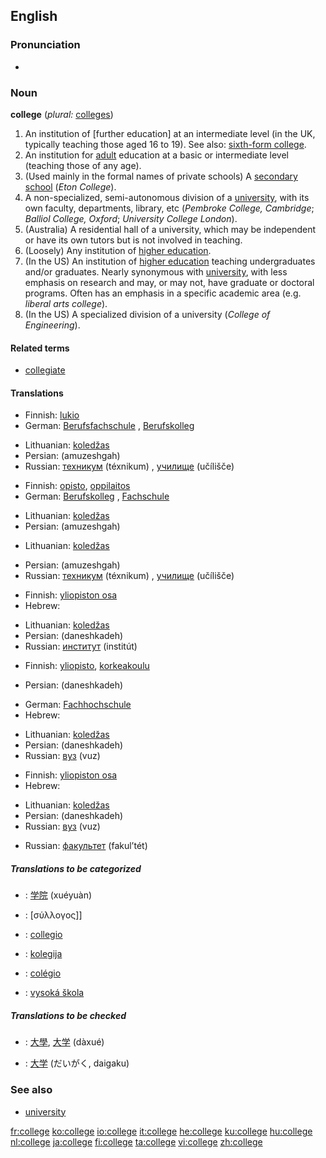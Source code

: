 {{see|collège}}

==English==

===Pronunciation===
*{{audio|en-us-college.ogg|Audio (US)}}

===Noun===
'''college''' (''plural:'' [[colleges]])
# An institution of [further education] at an intermediate level (in the UK, typically teaching those aged 16 to 19).  See also: [[sixth-form college]].
# An institution for [[adult]] education at a basic or intermediate level (teaching those of any age).
# (Used mainly in the formal names of private schools) A [[secondary school]] (''Eton College'').
# A non-specialized, semi-autonomous division of a [[university]], with its own faculty, departments, library, etc (''Pembroke College, Cambridge''; ''Balliol College, Oxford''; ''University College London'').
# (Australia) A residential hall of a university, which may be independent or have its own tutors but is not involved in teaching.
# (Loosely) Any institution of [[higher education]].
# (In the US) An institution of [[higher education]] teaching undergraduates and/or graduates.  Nearly synonymous with [[university]], with less emphasis on research and may, or may not, have graduate or doctoral programs.  Often has an emphasis in a specific academic area (e.g. ''liberal arts college'').  
# (In the US) A specialized division of a university (''College of Engineering'').

====Related terms====
*[[collegiate]]

====Translations====
{{trans-top|An institution of [further education] at an intermediate level}}
*Finnish: [[lukio]]
*German: [[Berufsfachschule]] {{f}}, [[Berufskolleg]] {{n}}
{{trans-mid}}
*Lithuanian: [[koledžas]] {{m}}
*Persian: {{FAchar|[[آموزشگاه]]}} (amuzeshgah)
*Russian: [[техникум]] (téxnikum) {{m}}, [[училище]] (učílišče) {{n}}
{{trans-bottom}}

{{trans-top|An institution for adult education at a basic or intermediate level}}
*Finnish: [[opisto]], [[oppilaitos]]
*German: [[Berufskolleg]] {{n}}, [[Fachschule]] {{f}}
{{trans-mid}}
*Lithuanian: [[koledžas]] {{m}}
*Persian: {{FAchar|[[آموزشگاه]]}} (amuzeshgah)
{{trans-bottom}}

{{trans-top|(Used mainly in the formal names of private schools) A secondary school}}
*Lithuanian: [[koledžas]] {{m}}
{{trans-mid}}
*Persian: {{FAchar|[[آموزشگاه]]}} (amuzeshgah)
*Russian: [[техникум]] (téxnikum) {{m}}, [[училище]] (učílišče) {{n}}
{{trans-bottom}}

{{trans-top|A non-specialized, semi-autonomous division of a university, with its own faculty, departments, library, etc}}
*Finnish: [[yliopiston osa]]
*Hebrew: {{he-translation|מכללה|mikhlalá}} {{f}}
{{trans-mid}}
*Lithuanian: [[koledžas]] {{m}}
*Persian: {{FAchar|[[دانشكده]]}} (daneshkadeh)
*Russian: [[институт]] (institút) {{m}}
{{trans-bottom}}

{{trans-top|A residential hall of a university, which may be independent or have its own tutors but is not involved in teaching}}
*Finnish: [[yliopisto]], [[korkeakoulu]]
{{trans-mid}}
*Persian: {{FAchar|[[دانشكده]]}} (daneshkadeh)
{{trans-bottom}}

{{trans-top|Any institution of higher education}}
*German: [[Fachhochschule]] {{f}}
*Hebrew: {{he-translation|מכללה|mikhlalá}} {{f}}
{{trans-mid}}
*Lithuanian: [[koledžas]] {{m}}
*Persian: {{FAchar|[[دانشكده]]}} (daneshkadeh)
*Russian: [[вуз]] (vuz) {{m}}
{{trans-bottom}}

{{trans-top|An institution of higher education teaching undergraduates and/or graduates}}
*Finnish: [[yliopiston osa]]
*Hebrew: {{he-translation|מכללה|mikhlalá}} {{f}}
{{trans-mid}}
*Lithuanian: [[koledžas]] {{m}}
*Persian: {{FAchar|[[دانشكده]]}} (daneshkadeh)
*Russian: [[вуз]] (vuz) {{m}}
{{trans-bottom}}

{{trans-top|A specialized division of a university}}
*Russian: [[факультет]] (fakul’tét) {{m}}
{{trans-mid}}
{{trans-bottom}}

=====Translations to be categorized=====
{{checktrans}}
{{top}}
*{{ttbc|Chinese}}: [[学院]] (xuéyuàn)
*{{ttbc|Greek}}: [σύλλογος]] {{m}}
*{{ttbc|Interlingua}}: [[collegio]]
{{mid}}
*{{ttbc|Lithuanian}}: [[kolegija]] {{f}}
*{{ttbc|Portuguese}}: [[colégio]] {{m}}
*{{ttbc|Slovak}}: [[vysoká škola]] {{f}}
{{bottom}}

=====Translations to be checked=====
{{checktrans}}
{{top}}
*{{ttbc|Chinese}}: [[大學]], [[大学]] (dàxué)
*{{ttbc|Japanese}}: [[大学]] (だいがく, daigaku)
{{bottom}}

===See also===
*[[university]]

[[fr:college]]
[[ko:college]]
[[io:college]]
[[it:college]]
[[he:college]]
[[ku:college]]
[[hu:college]]
[[nl:college]]
[[ja:college]]
[[fi:college]]
[[ta:college]]
[[vi:college]]
[[zh:college]]